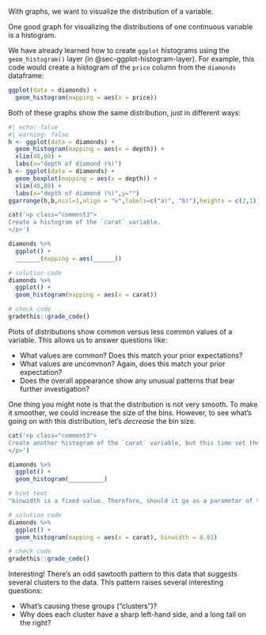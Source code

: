 With graphs, we want to visualize the distribution of a variable.

One good graph for visualizing the distributions of one continuous variable is a histogram.

We have already learned how to create `ggplot` histograms using the `geom_histogram()` layer (in @sec-ggplot-histogram-layer). For example, this code would create a histogram of the `price` column from the `diamonds` dataframe:

```r
ggplot(data = diamonds) +
  geom_histogram(mapping = aes(x = price))
```



Both of these graphs show the same distribution, just in different ways:

```r
#| echo: false
#| warning: false
h <- ggplot(data = diamonds) +
  geom_histogram(mapping = aes(x = depth)) +
  xlim(40,80) +
  labs(x="depth of diamond (%)")
b <- ggplot(data = diamonds) +
  geom_boxplot(mapping = aes(x = depth)) +
  xlim(40,80) +
  labs(x="depth of diamond (%)",y="")
ggarrange(h,b,ncol=1,align = "v",labels=c("a)", "b)"),heights = c(2,1))
```

<!-- TODO:
How to interpret shape of histogram.
How to interpret boxplot.
Comparison of the two.
-->



<!-- Book version -->

<!-- TODO: 
ggplot histogram book exercises 
-->

<!-- End book -->

<!-- Tutorial version -->

```r
cat('<p class="comment3">
Create a histogram of the `carat` variable.
</p>')
```

```r
diamonds %>%
  ggplot() +
  _______(mapping = aes(______))
```

```r
# solution code
diamonds %>%
  ggplot() +
  geom_histogram(mapping = aes(x = carat))
```

```r
# check code
gradethis::grade_code()
```

<!-- End tutorial -->

Plots of distributions show common versus less common values of a variable. This allows us to answer questions like:

* What values are common? Does this match your prior expectations?
* What values are uncommon? Again, does this match your prior expectation?
* Does the overall appearance show any unusual patterns that bear further investigation?

One thing you might note is that the distribution is not very smooth. To make it smoother, we could increase the size of the bins. However, to see what's going on with this distribution, let's *decrease* the bin size.

<!-- Book version -->

<!-- TODO: 
ggplot histogram bins book exercises 
-->

<!-- End book -->

<!-- Tutorial version -->

```r
cat('<p class="comment3">
Create another histogram of the `carat` variable, but this time set the `binwidth` parameter to 0.01
</p>')
```

```r
diamonds %>%
  ggplot() +
  geom_histogram(__________)
```

```r
# hint text
"binwidth is a fixed value. Therefore, should it go as a parameter of the geom_histogram function or the aes function?"
```

```r
# solution code
diamonds %>%
  ggplot() +
  geom_histogram(mapping = aes(x = carat), binwidth = 0.01)
```

```r
# check code
gradethis::grade_code()
```

<!-- End tutorial -->

Interesting! There's an odd sawtooth pattern to this data that suggests several clusters to the data. This pattern raises several interesting questions:

* What's causing these groups ("clusters")?
* Why does each cluster have a sharp left-hand side, and a long tail on the right?
